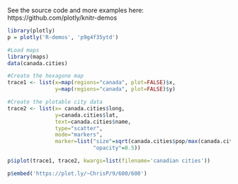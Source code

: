 See the source code and more examples here: https://github.com/plotly/knitr-demos

```r
library(plotly)
p = plotly('R-demos', 'p9g4f35ytd')
```

```r
#Load maps
library(maps)
data(canada.cities)

#Create the hexagone map
trace1 <- list(x=map(regions="canada", plot=FALSE)$x, 
               y=map(regions="canada", plot=FALSE)$y)

#Create the plotable city data
trace2 <- list(x= canada.cities$long, 
               y=canada.cities$lat,
               text=canada.cities$name,
               type="scatter",
               mode="markers",
               marker=list("size"=sqrt(canada.cities$pop/max(canada.cities$pop))*100,
                           "opacity"=0.5))
```

```r
p$iplot(trace1, trace2, kwargs=list(filename='canadian cities'))
```

```r
p$embed('https://plot.ly/~ChrisP/9/600/600')
```


